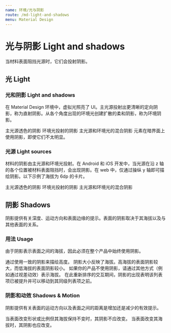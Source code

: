 ```yaml
---
name: 环境/光与阴影
route: /md-light-and-shadows
menu: Material Design
---
```



# 光与阴影 Light and shadows

当材料表面阻挡光源时，它们会投射阴影。

## 光 Light

### 光和阴影 Light and shadows

在 Material Design 环境中，虚拟光照亮了 UI。主光源投射出更清晰的定向阴影，称为直射阴影。从各个角度出现的环境光创建扩散的柔和阴影，称为环境阴影。


<Row gutter={48}>
  <Col xs={24} sm={12}>
    <ImageWithTitle img={lightshadows1}>
      主光源透色的阴影
    </ImageWithTitle>
  </Col>
  <Col xs={24} sm={12}>
    <ImageWithTitle img={lightshadows2}>
      环境光投射的阴影
    </ImageWithTitle>
  </Col>
  <Col xs={24} sm={12}>
    <ImageWithTitle img={lightshadows3}>
      主光源和环境光的混合阴影
    </ImageWithTitle>
  </Col>
  <Col xs={24} sm={12}>
    <ImageWithTitle img={lightshadows4}>
      元素在暗界面上使用阴影，即使它们不太明显。
    </ImageWithTitle>
  </Col>
</Row>

### 光源 Light sources

材料的阴影由主光源和环境光投射。在 Android 和 iOS 开发中，当光源在沿 z 轴的各个位置被材料表面阻挡时，会出现阴影。在 web 中，仅通过操纵 y 轴即可描绘阴影。以下示例了海拔为 6dp 的卡片。


<Row gutter={48}>
  <Col xs={24} sm={12} md={8}>
    <ImageWithTitle img={shadow1} status="no">
      主光源透色的阴影
    </ImageWithTitle>
  </Col>
  <Col xs={24} sm={12} md={8}>
    <ImageWithTitle img={shadow2} status="no">
      环境光投射的阴影
    </ImageWithTitle>
  </Col>
  <Col xs={24} sm={12} md={8}>
    <ImageWithTitle img={shadow3} status="ok">
      主光源和环境光的混合阴影
    </ImageWithTitle>
  </Col>
</Row>

## 阴影 Shadows

阴影提供有关深度、运动方向和表面边缘的提示。表面的阴影取决于其海拔以及与其他表面的关系。

### 用法 Usage

由于阴影表示表面之间的海拔，因此必须在整个产品中始终使用阴影。


<ImageWithTitle img={shadowprinciples1}>
  通过使用一致的阴影来描绘高度。
</ImageWithTitle>


<ImageWithTitle img={shadowprinciples2}>
  阴影大小反映了海拔。高海拔的表面阴影较大，而低海拔的表面阴影较小。
</ImageWithTitle>


<Row gutter={48}>
  <Col xs={24} sm={12}>
    <ImageWithTitle video={shadowprinciplesBasil} status="caution">
      如果你的产品不使用阴影，请通过其他方式（例如通过视差动效）表示海拔。
    </ImageWithTitle>
  </Col>
  <Col xs={24} sm={12}>
    <ImageWithTitle video={shadowprinciplesList} status="ok">
      在此重新排序的交互期间，阴影的出现表明该列表项已被提升并可以移动到其同级列表项之前。
    </ImageWithTitle>
  </Col>
</Row>

### 阴影和动效 Shadows & Motion

阴影提供有关表面的运动方向以及表面之间的距离是增加还是减少的有效提示。


<ImageWithTitle video={shadowsmotion1}>
  当表面改变形状或比例但其海拔保持不变时，其阴影不应改变。
</ImageWithTitle>

<ImageWithTitle video={shadowsmotion2}>
  当表面改变其海拔时，其阴影也应改变。
</ImageWithTitle>
